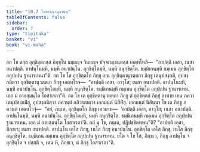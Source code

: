 ```yaml
---
title: "10.7 โอสารณานุชานน"
tableOfContents: false
sidebar:
  order: 7
type: "tipitaka"
basket: "vi"
book: "vi-maha"
---
```



<DynamicBreadcrumb />

<Division number="474" book="vi-maha">

<Paragraph number="2014" book="vi-maha">
อถ โข ตสฺส อุกฺขิตฺตกสฺส ภิกฺขุโน ธมฺมญฺจ วินยญฺจ ปจฺจเวกฺขนฺตสฺส เอตทโหสิ—  “อาปตฺติ เอสา, เนสา อนาปตฺติ. อาปนฺโนมฺหิ, นมฺหิ อนาปนฺโน. อุกฺขิตฺโตมฺหิ, นมฺหิ อนุกฺขิตฺโต. ธมฺมิเกนมฺหิ กมฺเมน อุกฺขิตฺโต อกุปฺเปน ฐานารเหนา”ติ. อถ โข โส อุกฺขิตฺตโก ภิกฺขุ เยน อุกฺขิตฺตานุวตฺตกา ภิกฺขู เตนุปสงฺกมิ, อุปสงฺกมิตฺวา อุกฺขิตฺตานุวตฺตเก ภิกฺขู เอตทโวจ—  “อาปตฺติ เอสา, อาวุโส; เนสา อนาปตฺติ. อาปนฺโนมฺหิ, นมฺหิ อนาปนฺโน. อุกฺขิตฺโตมฺหิ, นมฺหิ อนุกฺขิตฺโต. ธมฺมิเกนมฺหิ กมฺเมน อุกฺขิตฺโต อกุปฺเปน ฐานารเหน. เอถ มํ อายสฺมนฺโต โอสาเรถา”ติ. อถ โข เต อุกฺขิตฺตานุวตฺตกา ภิกฺขู ตํ อุกฺขิตฺตกํ ภิกฺขุํ อาทาย เยน ภควา เตนุปสงฺกมิํสุ, อุปสงฺกมิตฺวา ภควนฺตํ อภิวาเทตฺวา เอกมนฺตํ นิสีทิํสุ. เอกมนฺตํ นิสินฺนา โข เต ภิกฺขู ภควนฺตํ เอตทโวจุํ—  “อยํ, ภนฺเต, อุกฺขิตฺตโก ภิกฺขุ เอวมาห—  ‘อาปตฺติ เอสา, อาวุโส; เนสา อนาปตฺติ. อาปนฺโนมฺหิ, นมฺหิ อนาปนฺโน. อุกฺขิตฺโตมฺหิ, นมฺหิ อนุกฺขิตฺโต. ธมฺมิเกนมฺหิ กมฺเมน อุกฺขิตฺโต อกุปฺเปน ฐานารเหน. เอถ มํ อายสฺมนฺโต โอสาเรถา’ติ. กถํ นุ โข, ภนฺเต, ปฏิปชฺชิตพฺพนฺ”ติ? “อาปตฺติ เอสา, ภิกฺขเว; เนสา อนาปตฺติ. อาปนฺโน เอโส ภิกฺขุ, เนโส ภิกฺขุ อนาปนฺโน. อุกฺขิตฺโต เอโส ภิกฺขุ, เนโส ภิกฺขุ อนุกฺขิตฺโต. ธมฺมิเกน กมฺเมน อุกฺขิตฺโต อกุปฺเปน ฐานารเหน. ยโต จ โข โส, ภิกฺขเว, ภิกฺขุ อาปนฺโน จ อุกฺขิตฺโต จ ปสฺสติ จ, เตน หิ, ภิกฺขเว, ตํ ภิกฺขุํ โอสาเรถา”ติ.
</Paragraph>
</Division>